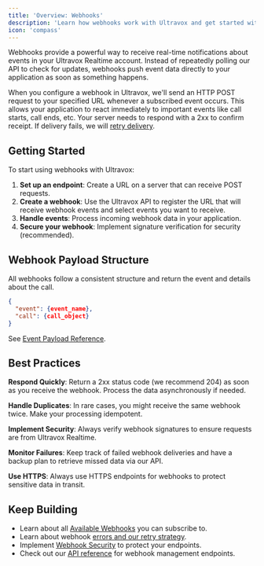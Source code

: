 ```yaml
---
title: 'Overview: Webhooks'
description: 'Learn how webhooks work with Ultravox and get started with real-time notifications.'
icon: 'compass'
---
```


Webhooks provide a powerful way to receive real-time notifications about events in your Ultravox Realtime account. Instead of repeatedly polling our API to check for updates, webhooks push event data directly to your application as soon as something happens.

When you configure a webhook in Ultravox, we'll send an HTTP POST request to your specified URL whenever a subscribed event occurs. This allows your application to react immediately to important events like call starts, call ends, etc. Your server needs to respond with a 2xx to confirm receipt. If delivery fails, we will [retry delivery](./errors-and-retries).

## Getting Started

To start using webhooks with Ultravox:

1. **Set up an endpoint**: Create a URL on a server that can receive POST requests.
2. **Create a webhook**: Use the Ultravox API to register the URL that will receive webhook events and select events you want to receive.
3. **Handle events**: Process incoming webhook data in your application.
4. **Secure your webhook**: Implement signature verification for security (recommended).

## Webhook Payload Structure

All webhooks follow a consistent structure and return the event and details about the call.

```json
{
  "event": {event_name},
  "call": {call_object}
}
```

See [Event Payload Reference](./available-webhooks#event-payload-reference).


## Best Practices

**Respond Quickly**: Return a 2xx status code (we recommend 204) as soon as you receive the webhook. Process the data asynchronously if needed.

**Handle Duplicates**: In rare cases, you might receive the same webhook twice. Make your processing idempotent.

**Implement Security**: Always verify webhook signatures to ensure requests are from Ultravox Realtime.

**Monitor Failures**: Keep track of failed webhook deliveries and have a backup plan to retrieve missed data via our API.

**Use HTTPS**: Always use HTTPS endpoints for webhooks to protect sensitive data in transit.

## Keep Building

- Learn about all [Available Webhooks](./available-webhooks) you can subscribe to.
- Learn about webhook [errors and our retry strategy](./errors-and-retries).
- Implement [Webhook Security](./securing-webhooks) to protect your endpoints.
- Check out our [API reference](/api-reference/webhooks/webhooks-list) for webhook management endpoints.